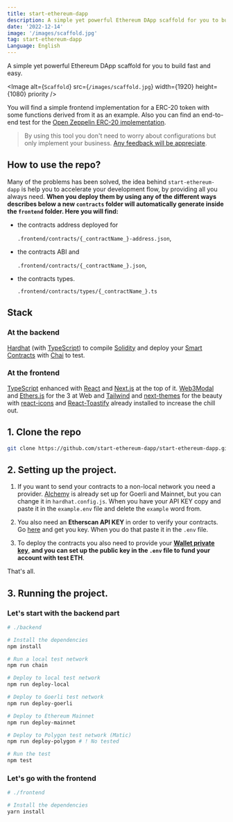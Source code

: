 ```yaml
---
title: start-ethereum-dapp
description: A simple yet powerful Ethereum DApp scaffold for you to build fast and easy.
date: '2022-12-14'
image: '/images/scaffold.jpg'
tag: start-ethereum-dapp
Language: English
---
```


A simple yet powerful Ethereum DApp scaffold for you to build fast and easy.

<Image
  alt={`Scaffold`}
  src={`/images/scaffold.jpg`}
  width={1920}
  height={1080}
  priority
/>

You will find a simple frontend implementation for a ERC-20 token with some functions derived from it as an example. Also you can find an end-to-end test for the [Open Zeppelin ERC-20 implementation](https://docs.openzeppelin.com/contracts/4.x/erc20).

> By using this tool you don't need to worry about configurations but only implement your business.
> [Any feedback will be appreciate](#).

## How to use the repo?

Many of the problems has been solved, the idea behind `start-ethereum-dapp` is help you to accelerate your development flow, by providing all you always need. **When you deploy them by using any of the different ways describes below a new `contracts` folder will automatically generate inside the `frontend` folder. Here you will find:**

- the contracts address deployed for

  `.frontend/contracts/{_contractName_}-address.json`,

- the contracts ABI and

  `.frontend/contracts/{_contractName_}.json`,

- the contracts types.

  `.frontend/contracts/types/{_contractName_}.ts`

## Stack

### At the backend

[Hardhat](https://hardhat.org/) (with [TypeScript](https://www.typescriptlang.org/)) to compile [Solidity](https://solidity-es.readthedocs.io/es/latest/index.html) and deploy your [Smart Contracts](https://ethereum.org/en/developers/docs/smart-contracts/) with [Chai](https://www.chaijs.com/) to test.

### At the frontend

[TypeScript](https://www.typescriptlang.org/) enhanced with [React](https://beta.reactjs.org/) and [Next.js](https://nextjs.org/) at the top of it. [Web3Modal](https://web3modal.com/) and [Ethers.js](https://docs.ethers.org/v5/) for the 3 at Web and [Tailwind](https://tailwindcss.com/) and [next-themes](https://github.com/pacocoursey/next-themes) for the beauty with [react-icons](https://react-icons.github.io/react-icons/) and [React-Toastify](https://fkhadra.github.io/react-toastify/introduction/) already installed to increase the chill out.

## 1. Clone the repo

```bash
git clone https://github.com/start-ethereum-dapp/start-ethereum-dapp.git --recursive
```

## 2. Setting up the project.

1. If you want to send your contracts to a non-local network you need a provider. [Alchemy](https://www.alchemy.com/) is already set up for Goerli and Mainnet, but you can change it in `hardhat.config.js`. When you have your API KEY copy and paste it in the `example.env` file and delete the `example` word from.

2. You also need an **Etherscan API KEY** in order to verify your contracts. Go [here](https://etherscan.io/) and get you key. When you do that paste it in the `.env` file.

3. To deploy the contracts you also need to provide your **[Wallet private key](https://metamask.zendesk.com/hc/en-us/articles/360015289632-How-to-export-an-account-s-private-key)**, **and you can set up the public key in the `.env` file to fund your account with test ETH**.

That's all.

## 3. Running the project.

### Let's start with the backend part

```bash
# ./backend

# Install the dependencies
npm install

# Run a local test network
npm run chain

# Deploy to local test network
npm run deploy-local

# Deploy to Goerli test network
npm run deploy-goerli

# Deploy to Ethereum Mainnet
npm run deploy-mainnet

# Deploy to Polygon test network (Matic)
npm run deploy-polygon # ! No tested

# Run the test
npm test
```

### Let's go with the frontend

```bash
# ./frontend

# Install the dependencies
yarn install
```
